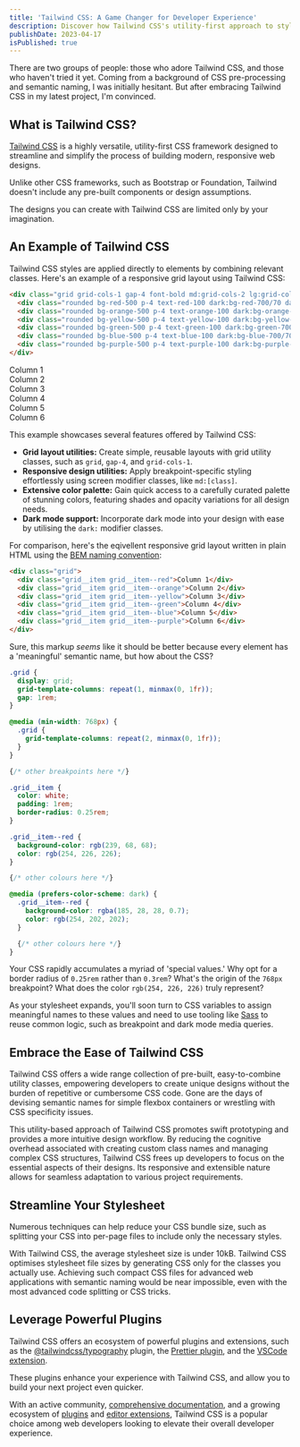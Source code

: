 ```yaml
---
title: 'Tailwind CSS: A Game Changer for Developer Experience'
description: Discover how Tailwind CSS's utility-first approach to styling and responsive design transforms the way you write CSS through, allowing you to focus on building great things.
publishDate: 2023-04-17
isPublished: true
---
```


<p className="lead">
  There are two groups of people: those who adore Tailwind CSS, and those who
  haven't tried it yet. Coming from a background of CSS pre-processing and
  semantic naming, I was initially hesitant. But after embracing Tailwind CSS in
  my latest project, I'm convinced.
</p>

## What is Tailwind CSS?

[Tailwind CSS](https://tailwindcss.com) is a highly versatile, utility-first CSS framework designed to streamline and simplify the process of building modern, responsive web designs.

Unlike other CSS frameworks, such as Bootstrap or Foundation, Tailwind doesn't include any pre-built components or design assumptions.

The designs you can create with Tailwind CSS are limited only by your imagination.

## An Example of Tailwind CSS

Tailwind CSS styles are applied directly to elements by combining relevant classes. Here's an example of a responsive grid layout using Tailwind CSS:

```html
<div class="grid grid-cols-1 gap-4 font-bold md:grid-cols-2 lg:grid-cols-3">
  <div class="rounded bg-red-500 p-4 text-red-100 dark:bg-red-700/70 dark:text-red-200">Column 1</div>
  <div class="rounded bg-orange-500 p-4 text-orange-100 dark:bg-orange-700/70 dark:text-orange-200">Column 2</div>
  <div class="rounded bg-yellow-500 p-4 text-yellow-100 dark:bg-yellow-700/70 dark:text-yellow-200">Column 3</div>
  <div class="rounded bg-green-500 p-4 text-green-100 dark:bg-green-700/70 dark:text-green-200">Column 4</div>
  <div class="rounded bg-blue-500 p-4 text-blue-100 dark:bg-blue-700/70 dark:text-blue-200">Column 5</div>
  <div class="rounded bg-purple-500 p-4 text-purple-100 dark:bg-purple-700/70 dark:text-purple-200">Column 6</div>
</div>
```

<div className="grid grid-cols-1 gap-4 font-bold md:grid-cols-2 lg:grid-cols-3">
  <div className="rounded bg-red-500 p-4 text-red-100 dark:bg-red-700/70 dark:text-red-200">Column 1</div>
  <div className="rounded bg-orange-500 p-4 text-orange-100 dark:bg-orange-700/70 dark:text-orange-200">Column 2</div>
  <div className="rounded bg-yellow-500 p-4 text-yellow-100 dark:bg-yellow-700/70 dark:text-yellow-200">Column 3</div>
  <div className="rounded bg-green-500 p-4 text-green-100 dark:bg-green-700/70 dark:text-green-200">Column 4</div>
  <div className="rounded bg-blue-500 p-4 text-blue-100 dark:bg-blue-700/70 dark:text-blue-200">Column 5</div>
  <div className="rounded bg-purple-500 p-4 text-purple-100 dark:bg-purple-700/70 dark:text-purple-200">Column 6</div>
</div>

This example showcases several features offered by Tailwind CSS:

- **Grid layout utilities:** Create simple, reusable layouts with grid utility classes, such as `grid`, `gap-4`, and `grid-cols-1`.
- **Responsive design utilities:** Apply breakpoint-specific styling effortlessly using screen modifier classes, like `md:[class]`.
- **Extensive color palette:** Gain quick access to a carefully curated palette of stunning colors, featuring shades and opacity variations for all design needs.
- **Dark mode support:** Incorporate dark mode into your design with ease by utilising the `dark:` modifier classes.

For comparison, here's the eqivellent responsive grid layout written in plain HTML using the [BEM naming convention](https://getbem.com):

```html
<div class="grid">
  <div class="grid__item grid__item--red">Column 1</div>
  <div class="grid__item grid__item--orange">Column 2</div>
  <div class="grid__item grid__item--yellow">Column 3</div>
  <div class="grid__item grid__item--green">Column 4</div>
  <div class="grid__item grid__item--blue">Column 5</div>
  <div class="grid__item grid__item--purple">Column 6</div>
</div>
```

Sure, this markup _seems_ like it should be better because every element has a 'meaningful' semantic name, but how about the CSS?

```css
.grid {
  display: grid;
  grid-template-columns: repeat(1, minmax(0, 1fr));
  gap: 1rem;
}

@media (min-width: 768px) {
  .grid {
    grid-template-columns: repeat(2, minmax(0, 1fr));
  }
}

{/* other breakpoints here */}

.grid__item {
  color: white;
  padding: 1rem;
  border-radius: 0.25rem;
}

.grid__item--red {
  background-color: rgb(239, 68, 68);
  color: rgb(254, 226, 226);
}

{/* other colours here */}

@media (prefers-color-scheme: dark) {
  .grid__item--red {
    background-color: rgba(185, 28, 28, 0.7);
    color: rgb(254, 202, 202);
  }

  {/* other colours here */}
}
```

Your CSS rapidly accumulates a myriad of 'special values.' Why opt for a border radius of `0.25rem` rather than `0.3rem`? What's the origin of the `768px` breakpoint? What does the color `rgb(254, 226, 226)` truly represent?

As your stylesheet expands, you'll soon turn to CSS variables to assign meaningful names to these values and need to use tooling like [Sass](https://sass-lang.com) to reuse common logic, such as breakpoint and dark mode media queries.

## Embrace the Ease of Tailwind CSS

Tailwind CSS offers a wide range collection of pre-built, easy-to-combine utility classes, empowering developers to create unique designs without the burden of repetitive or cumbersome CSS code. Gone are the days of devising semantic names for simple flexbox containers or wrestling with CSS specificity issues.

This utility-based approach of Tailwind CSS promotes swift prototyping and provides a more intuitive design workflow. By reducing the cognitive overhead associated with creating custom class names and managing complex CSS structures, Tailwind CSS frees up developers to focus on the essential aspects of their designs. Its responsive and extensible nature allows for seamless adaptation to various project requirements.

## Streamline Your Stylesheet

Numerous techniques can help reduce your CSS bundle size, such as splitting your CSS into per-page files to include only the necessary styles.

With Tailwind CSS, the average stylesheet size is under 10kB. Tailwind CSS optimises stylesheet file sizes by generating CSS only for the classes you actually use. Achieving such compact CSS files for advanced web applications with semantic naming would be near impossible, even with the most advanced code splitting or CSS tricks.

## Leverage Powerful Plugins

Tailwind CSS offers an ecosystem of powerful plugins and extensions, such as the [@tailwindcss/typography](https://tailwindcss.com/docs/typography-plugin) plugin, the [Prettier plugin](https://github.com/tailwindlabs/prettier-plugin-tailwindcss), and the [VSCode extension](https://marketplace.visualstudio.com/items?itemName=bradlc.vscode-tailwindcss).

These plugins enhance your experience with Tailwind CSS, and allow you to build your next project even quicker.

With an active community, [comprehensive documentation](https://tailwindcss.com/docs), and a growing ecosystem of [plugins](https://tailwindcss.com/docs/plugins) and [editor extensions](https://tailwindcss.com/docs/editor-setup), Tailwind CSS is a popular choice among web developers looking to elevate their overall developer experience.
